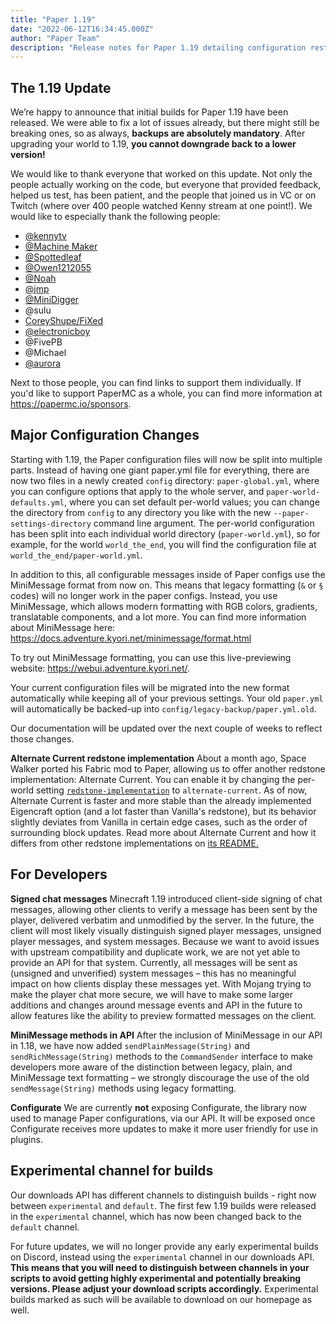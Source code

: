 ```yaml
---
title: "Paper 1.19"
date: "2022-06-12T16:34:45.000Z"
author: "Paper Team"
description: "Release notes for Paper 1.19 detailing configuration restructuring, API notes, and upgrade cautions."
---
```


## The 1.19 Update

We’re happy to announce that initial builds for Paper 1.19 have been released. We were able to fix a lot of issues already, but there might still be breaking ones, so as always, **backups are absolutely mandatory**. After upgrading your world to 1.19, **you cannot downgrade back to a lower version!**

We would like to thank everyone that worked on this update. Not only the people actually working on the code, but everyone that provided feedback, helped us test, has been patient, and the people that joined us in VC or on Twitch (where over 400 people watched Kenny stream at one point!). We would like to especially thank the following people:

- [@kennytv](https://github.com/sponsors/kennytv)
- [@Machine Maker](https://github.com/sponsors/Machine-Maker)
- [@Spottedleaf](https://www.patreon.com/Spottedleaf)
- [@Owen1212055](https://github.com/sponsors/Owen1212055)
- [@Noah](https://github.com/sponsors/NoahvdAa)
- [@jmp](https://github.com/sponsors/jpenilla/)
- [@MiniDigger](https://github.com/sponsors/MiniDigger)
- @sulu
- [CoreyShupe/FiXed](https://github.com/CoreyShupe)
- [@electronicboy](https://paypal.me/ShaneFreeder)
- @FivePB
- @Michael
- [@aurora](https://github.com/sponsors/aurorasmiles)

Next to those people, you can find links to support them individually. If you'd like to support PaperMC as a whole, you can find more information at https://papermc.io/sponsors.

## Major Configuration Changes

Starting with 1.19, the Paper configuration files will now be split into multiple parts. Instead of having one giant paper.yml file for everything, there are now two files in a newly created `config` directory: `paper-global.yml`, where you can configure options that apply to the whole server, and `paper-world-defaults.yml`, where you can set default per-world values; you can change the directory from `config` to any directory you like with the new `--paper-settings-directory` command line argument. The per-world configuration has been split into each individual world directory (`paper-world.yml`), so for example, for the world `world_the_end`, you will find the configuration file at `world_the_end/paper-world.yml`.

In addition to this, all configurable messages inside of Paper configs use the MiniMessage format from now on. This means that legacy formatting (`&` or `§` codes) will no longer work in the paper configs. Instead, you use MiniMessage, which allows modern formatting with RGB colors, gradients, translatable components, and a lot more. You can find more information about MiniMessage here: https://docs.adventure.kyori.net/minimessage/format.html

To try out MiniMessage formatting, you can use this live-previewing website: https://webui.adventure.kyori.net/.

Your current configuration files will be migrated into the new format automatically while keeping all of your previous settings. Your old `paper.yml` will automatically be backed-up into `config/legacy-backup/paper.yml.old`.

Our documentation will be updated over the next couple of weeks to reflect those changes.

**Alternate Current redstone implementation**
About a month ago, Space Walker ported his Fabric mod to Paper, allowing us to offer another redstone implementation: Alternate Current. You can enable it by changing the per-world setting [`redstone-implementation`](https://docs.papermc.io/paper/reference/paper-per-world-configuration#redstone-implementation) to `alternate-current`. As of now, Alternate Current is faster and more stable than the already implemented Eigencraft option (and a lot faster than Vanilla's redstone), but its behavior slightly deviates from Vanilla in certain edge cases, such as the order of surrounding block updates. Read more about Alternate Current and how it differs from other redstone implementations on [its README.](https://github.com/SpaceWalkerRS/alternate-current/blob/main/README.md)

## For Developers

**Signed chat messages**
Minecraft 1.19 introduced client-side signing of chat messages, allowing other clients to verify a message has been sent by the player, delivered verbatim and unmodified by the server. In the future, the client will most likely visually distinguish signed player messages, unsigned player messages, and system messages. Because we want to avoid issues with upstream compatibility and duplicate work, we are not yet able to provide an API for that system. Currently, all messages will be sent as (unsigned and unverified) system messages – this has no meaningful impact on how clients display these messages yet. With Mojang trying to make the player chat more secure, we will have to make some larger additions and changes around message events and API in the future to allow features like the ability to preview formatted messages on the client.

**MiniMessage methods in API**
After the inclusion of MiniMessage in our API in 1.18, we have now added `sendPlainMessage(String)` and `sendRichMessage(String)` methods to the `CommandSender` interface to make developers more aware of the distinction between legacy, plain, and MiniMessage text formatting – we strongly discourage the use of the old `sendMessage(String)` methods using legacy formatting.

**Configurate**
We are currently **not** exposing Configurate, the library now used to manage Paper configurations, via our API. It will be exposed once Configurate receives more updates to make it more user friendly for use in plugins.

## Experimental channel for builds

Our downloads API has different channels to distinguish builds - right now between `experimental` and `default`. The first few 1.19 builds were released in the `experimental` channel, which has now been changed back to the `default` channel.

For future updates, we will no longer provide any early experimental builds on Discord, instead using the `experimental` channel in our downloads API. **This means that you will need to distinguish between channels in your scripts to avoid getting highly experimental and potentially breaking versions. Please adjust your download scripts accordingly.** Experimental builds marked as such will be available to download on our homepage as well.
